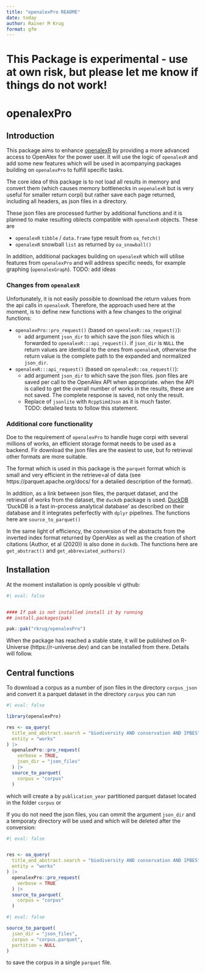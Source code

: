 ```yaml
---
title: "openalexPro README"
date: today
author: Rainer M Krug
format: gfm
---
```


# This Package is experimental - use at own risk, but please let me know if things do not work!

# openalexPro

## Introduction

This package aims to enhance [openalexR](https://github.com/openalex/openalexR) by providing a more advanced access to OpenAlex for the power user.
It will use the logic of `openalexR` and add some new features which will be used in acompanying packages building on `openalexPro` to fulfill specific tasks.

The core idea of this package is to not load all results in memory and convert them (which causes memory bottlenecks in `oepenalexR` but is very useful for smaller return corpi) but rather save each page returned, including all headers, as json files in a directory.

These json files are processed further by additional functions and it is planned to make resulting oblects compatible with `openalexR` objects. These are

<!-- - `openalexR` `list` type result from `oa_fetch()` -->
- `openalexR` `tibble` / `data.frame` type result from `oa_fetch()`
- `openalexR` snowball `list` as returned by `oa_snowball()`

In addition, additional packages building on `openalexR` which will utilise features from `openalexPro` and will address specific needs, for example graphing (`openalexGraph`).
TODO: add ideas

### Changes from `openalexR`

Unfortunately, it is not easily possible to download the return values
from the api calls in `openalexR`. Therefore, the approach used here at
the moment, is to define new functions with a few changes to the original functions:

- `openalexPro::pro_request()` (based on `openalexR::oa_request()`):
  - add argument `json_dir` to which save the json files which is
    forwarded to `openalexR:::api_request()`. if `json_dir` is `NULL`
    the return values are identical to the ones from `openalexR`,
    otherwise the return value is the complete path to the expanded and
    normalized `json_dir`.
- `openalexR:::api_request()` (based on `openalexR::oa_request()`):
  - add argument `json_dir` to which save the json files. json files are
    saved per call to the OpenAlex API when appropriate. when the API is
    called to get the overall number of works in the results, these are
    not saved. The complete response is saved, not only the result.
  - Replace of `jsonlite` with `RcppSimdJson` as it is much faster.  
    TODO: detailed tests to follow this statement.

### Additional core functionality

Doe to the requirement of `openalexPro` to handle huge corpi with several millions of works, an efficient storage format needs to be used as a backend. Fir download the json files are the easiest to use, but fo retrieval other formats are more suitable.

The format which is used in this package is the `parquet` format which is small and very efficient in the retrieve=al of data (see https://parquet.apache.org/docs/ for a detailed description of the format).

In addition, as a link between json files, the parquet dataset, and the retrieval of works from the dataset, the `duckdb` package is used. [DuckDB](https://duckdb.org) 'DuckDB is a fast in-process analytical database' as described on their database and it integrates peferfectly with `dplyr` pipelines. The functions here are `source_to_parquet()`

In the same light of efficiency, the conversion of the abstracts from the inverted index format returned by OpenAlex as well as the creation of short citations (Author, et al (2020)) is also done in `duckdb`. The functions here are `get_abstract()` and `get_abbreviated_authors()`

## Installation

At the moment installation is opnly possible vi github:

```r
#| eval: false


#### If pak is not installed install it by running
## install.packages(pak)

pak::pak("rkrug/openalexPro")
```

When the package has reached a stable state, it will be published on R-Universe (https://r-universe.dev) and can be installed from there. Details will follow.

## Central functions

To download a corpus as a number of json files in the directory `corpus_json` and convert it a parquet dataset in the directory `corpus` you can run

```r
#| eval: false

library(openalexPro)

res <- oa_query(
  title_and_abstract.search = "biodiversity AND conservation AND IPBES",
  entity = "works"
) |>
  openalexPro::pro_request(
    verbose = TRUE,
    json_dir = "json_files"
  ) |>
  source_to_parquet(
    corpus = "corpus"
  )
```

which will create a by `publication_year` partitioned parquet dataset located in the folder `corpus` or

If you do not need the json files, you can ommit the argument `json_dir` and a temporaty directory will be used and which will be deleted after the conversion:

```r
#| eval: false


res <- oa_query(
  title_and_abstract.search = "biodiversity AND conservation AND IPBES",
  entity = "works"
) |>
  openalexPro::pro_request(
    verbose = TRUE
  ) |>
  source_to_parquet(
    corpus = "corpus"
  )
```



```r
#| eval: false

source_to_parquet(
  json_dir = "json_files",
  corpus = "corpus.parquet",
  partition = NULL
)
```

to save the corpus in a single `parquet` file.